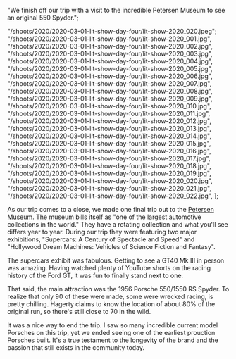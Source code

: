 
  "We finish off our trip with a visit to the incredible Petersen Museum to see an original 550 Spyder.";

  "/shoots/2020/2020-03-01-lit-show-day-four/lit-show-2020_020.jpeg";
  "/shoots/2020/2020-03-01-lit-show-day-four/lit-show-2020_001.jpg",
  "/shoots/2020/2020-03-01-lit-show-day-four/lit-show-2020_002.jpg",
  "/shoots/2020/2020-03-01-lit-show-day-four/lit-show-2020_003.jpg",
  "/shoots/2020/2020-03-01-lit-show-day-four/lit-show-2020_004.jpg",
  "/shoots/2020/2020-03-01-lit-show-day-four/lit-show-2020_005.jpg",
  "/shoots/2020/2020-03-01-lit-show-day-four/lit-show-2020_006.jpg",
  "/shoots/2020/2020-03-01-lit-show-day-four/lit-show-2020_007.jpg",
  "/shoots/2020/2020-03-01-lit-show-day-four/lit-show-2020_008.jpg",
  "/shoots/2020/2020-03-01-lit-show-day-four/lit-show-2020_009.jpg",
  "/shoots/2020/2020-03-01-lit-show-day-four/lit-show-2020_010.jpg",
  "/shoots/2020/2020-03-01-lit-show-day-four/lit-show-2020_011.jpg",
  "/shoots/2020/2020-03-01-lit-show-day-four/lit-show-2020_012.jpg",
  "/shoots/2020/2020-03-01-lit-show-day-four/lit-show-2020_013.jpg",
  "/shoots/2020/2020-03-01-lit-show-day-four/lit-show-2020_014.jpg",
  "/shoots/2020/2020-03-01-lit-show-day-four/lit-show-2020_015.jpg",
  "/shoots/2020/2020-03-01-lit-show-day-four/lit-show-2020_016.jpg",
  "/shoots/2020/2020-03-01-lit-show-day-four/lit-show-2020_017.jpg",
  "/shoots/2020/2020-03-01-lit-show-day-four/lit-show-2020_018.jpg",
  "/shoots/2020/2020-03-01-lit-show-day-four/lit-show-2020_019.jpg",
  "/shoots/2020/2020-03-01-lit-show-day-four/lit-show-2020_020.jpg",
  "/shoots/2020/2020-03-01-lit-show-day-four/lit-show-2020_021.jpg",
  "/shoots/2020/2020-03-01-lit-show-day-four/lit-show-2020_022.jpg",
];

As our trip comes to a close, we made one final trip out to the [Petersen Museum](https://www.petersen.org/). The museum bills itself as "one of the largest automotive collections in the world." They have a rotating collection and what you'll see differs year to year. During our trip they were featuring two major exhibitions, "Supercars: A Century of Spectacle and Speed" and "Hollywood Dream Machines: Vehicles of Science Fiction and Fantasy".

The supercars exhibit was fabulous. Getting to see a GT40 Mk III in person was amazing. Having watched plenty of YouTube shorts on the racing history of the Ford GT, it was fun to finally stand next to one.

That said, the main attraction was the 1956 Porsche 550/1550 RS Spyder. To realize that only 90 of these were made, some were wrecked racing, is pretty chilling. Hagerty claims to know the location of about 80% of the original run, so there's still close to 70 in the wild.

It was a nice way to end the trip. I saw so many incredible current model Porsches on this trip, yet we ended seeing one of the earliest prouction Porsches built. It's a true testament to the longevity of the brand and the passion that still exists in the community today.
